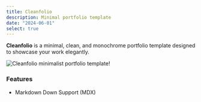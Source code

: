 ```yaml
---
title: Cleanfolio
description: Minimal portfolio template
date: "2024-06-01"
select: true
---
```


**Cleanfolio** is a minimal, clean, and monochrome portfolio template designed to showcase your work elegantly. 

![Cleanfolio minimalist portfolio template!](../../assets/cleanfolio.png "Cleanfolio Demo")

### Features

- Markdown Down Support (MDX)